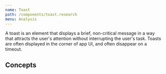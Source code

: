 ```yaml
---
name: Toast
path: /components/toast.research
menu: Analysis
---
```


A toast is an element that displays a brief, non-critical message in a way that attracts the user's attention without interrupting the user's task. Toasts are often displayed in the corner of app UI, and often disappear on a timeout.


<ComponentCoverage component="Toast" />


## Concepts

<Concepts component="Toast" />
